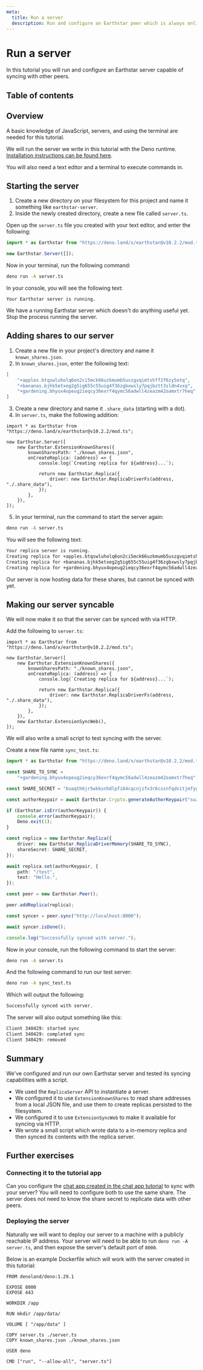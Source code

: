 ```yaml
---
meta:
  title: Run a server
  description: Run and configure an Earthstar peer which is always online.
---
```


# Run a server

In this tutorial you will run and configure an Earthstar server capable of syncing with other peers.

## Table of contents

## Overview

A basic knowledge of JavaScript, servers, and using the terminal are needed for this tutorial.

We will run the server we write in this tutorial with the Deno runtime. [Installation instructions can be found here](https://deno.land/manual@v1.28.3/getting_started/installation).

You will also need a text editor and a terminal to execute commands in.

## Starting the server

1. Create a new directory on your filesystem for this project and name it something like `earthstar-server`.
2. Inside the newly created directory, create a new file called `server.ts`.

Open up the `server.ts` file you created with your text editor, and enter the following:

```typescript
import * as Earthstar from "https://deno.land/x/earthstar@v10.2.2/mod.ts";

new Earthstar.Server([]);
```

Now in your terminal, run the following command:

```bash
deno run -A server.ts
```

In your console, you will see the following text: 

```
Your Earthstar server is running.
```

We have a running Earthstar server which doesn't do anything useful yet. Stop the process running the server.

## Adding shares to our server

1. Create a new file in your project's directory and name it `known_shares.json`.
2. In `known_shares.json`, enter the following text: 

```json
[
	"+apples.btqswluholq6on2ci5mck66uzkmumb5uszgvqimtshff2f6zy5etq", 
	"+bananas.bjhk5etxeg2g5ig655c55uig4f36zgbxwsly7pqjbztt3sldn4vxq",
	"+gardening.bhyux4opeug2ieqcy36exrf4qymc56adwll4zeazm42oamxtr7heq"
]
```

3. Create a new directory and name it `.share_data` (starting with a dot).
4. In `server.ts`, make the following addition:

```typescript{4-13}
import * as Earthstar from "https://deno.land/x/earthstar@v10.2.2/mod.ts";

new Earthstar.Server([
	new Earthstar.ExtensionKnownShares({
		knownSharesPath: "./known_shares.json",
		onCreateReplica: (address) => {
			console.log(`Creating replica for ${address}...`);

			return new Earthstar.Replica({
				driver: new Earthstar.ReplicaDriverFs(address, "./.share_data"),
			});
		},
	}),
]);
```

5. In your terminal, run the command to start the server again:

```bash
deno run -A server.ts
```

You will see the following text: 

```bash
Your replica server is running.
Creating replica for +apples.btqswluholq6on2ci5mck66uzkmumb5uszgvqimtshff2f6zy5etq...
Creating replica for +bananas.bjhk5etxeg2g5ig655c55uig4f36zgbxwsly7pqjbztt3sldn4vxq...
Creating replica for +gardening.bhyux4opeug2ieqcy36exrf4qymc56adwll4zeazm42oamxtr7heq...
```

Our server is now hosting data for these shares, but cannot be synced with yet.

## Making our server syncable

We will now make it so that the server can be synced with via HTTP.

Add the following to `server.ts`:

```typescript{14}
import * as Earthstar from "https://deno.land/x/earthstar@v10.2.2/mod.ts";

new Earthstar.Server([
	new Earthstar.ExtensionKnownShares({
		knownSharesPath: "./known_shares.json",
		onCreateReplica: (address) => {
			console.log(`Creating replica for ${address}...`);

			return new Earthstar.Replica({
				driver: new Earthstar.ReplicaDriverFs(address, "./.share_data"),
			});
		},
	}),
	new Earthstar.ExtensionSyncWeb(),
]);
```

We will also write a small script to test syncing with the server.

Create a new file name `sync_test.ts`:

```typescript
import * as Earthstar from "https://deno.land/x/earthstar@v10.2.2/mod.ts";

const SHARE_TO_SYNC =
	"+gardening.bhyux4opeug2ieqcy36exrf4qymc56adwll4zeazm42oamxtr7heq";

const SHARE_SECRET = "buaqth6jr5wkksnhdlpfi64cqcnjzfx3r6cssnfqdvitjmfygsk3q";

const authorKeypair = await Earthstar.Crypto.generateAuthorKeypair("suzy");

if (Earthstar.isErr(authorKeypair)) {
	console.error(authorKeypair);
	Deno.exit(1);
}

const replica = new Earthstar.Replica({
	driver: new Earthstar.ReplicaDriverMemory(SHARE_TO_SYNC),
	shareSecret: SHARE_SECRET,
});

await replica.set(authorKeypair, {
	path: "/test",
	text: "Hello.",
});

const peer = new Earthstar.Peer();

peer.addReplica(replica);

const syncer = peer.sync("http://localhost:8000");

await syncer.isDone();

console.log("Successfully synced with server.");
```

Now in your console, run the following command to start the server:

```bash
deno run -A server.ts
```

And the following command to run our test server:

```bash
deno run -A sync_test.ts
```

Which will output the following:

```bash
Successfully synced with server.
```

The server will also output something like this:

```bash
Client 340429: started sync
Client 340429: completed sync
Client 340429: removed
```

## Summary

We've configured and run our own Earthstar server and tested its syncing capabilities with a script.

- We used the `ReplicaServer` API to instantiate a server.
- We configured it to use `ExtensionKnownShares` to read share addresses from a local JSON file, and use them to create replicas persisted to the filesystem.
- We configured it to use `ExtensionSyncWeb` to make it available for syncing via HTTP.
- We wrote a small script which wrote data to a in-memory replica and then synced its contents with the replica server.

## Further exercises

### Connecting it to the tutorial app

Can you configure the [chat app created in the chat app tutorial](/tutorials/create-a-chat-app) to sync with your server? You will need to configure both to use the same share. The server does not need to know the share secret to replicate data with other peers.

### Deploying the server

Naturally we will want to deploy our server to a machine with a publicly reachable IP address. Your server will need to be able to run `deno run -A server.ts`, and then expose the server's default port of `8000`.

Below is an example Dockerfile which will work with the server created in this tutorial:

```docker
FROM denoland/deno:1.29.1

EXPOSE 8000
EXPOSE 443

WORKDIR /app

RUN mkdir /app/data/
	
VOLUME [ "/app/data" ]

COPY server.ts ./server.ts
COPY known_shares.json ./known_shares.json

USER deno

CMD ["run", "--allow-all", "server.ts"]
```

